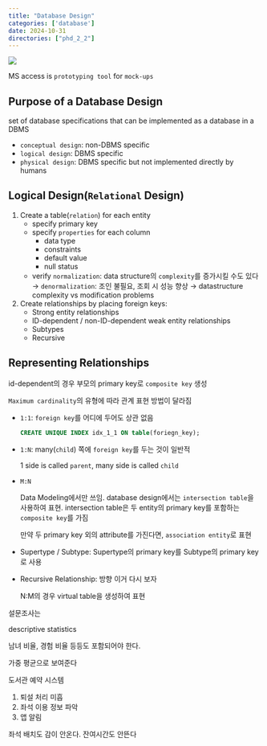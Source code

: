 ```yaml
---
title: "Database Design"
categories: ['database']
date: 2024-10-31
directories: ["phd_2_2"]
---
```


![](/img/db-thumb.jpg){.post-thumbnail}

MS access is `prototyping tool` for `mock-ups`

## Purpose of a Database Design

set of database specifications that can be implemented as a database in a DBMS

- `conceptual design`: non-DBMS specific
- `logical design`: DBMS specific
- `physical design`: DBMS specific but not implemented directly by humans

## Logical Design(`Relational` Design)

1. Create a table(`relation`) for each entity
   - specify primary key
   - specify `properties` for each column
      - data type
      - constraints
      - default value
      - null status
   - verify `normalization`: data structure의 `complexity`를 증가시킬 수도 있다
      → `denormalization`: 조인 불필요, 조회 시 성능 향상
      → datastructure complexity vs modification problems

2. Create relationships by placing foreign keys:
   - Strong entity relationships
   - ID-dependent / non-ID-dependent weak entity relationships
   - Subtypes
   - Recursive

## Representing Relationships

id-dependent의 경우 부모의 primary key로 `composite key` 생성

`Maximum cardinality`의 유형에 따라 관계 표현 방법이 달라짐

- `1:1`: `foreign key`를 어디에 두어도 상관 없음
   
   ```sql
   CREATE UNIQUE INDEX idx_1_1 ON table(foriegn_key);
   ```

- `1:N`: many(`child`) 쪽에 `foreign key`를 두는 것이 일반적
   
   1 side is called `parent`, many side is called `child`
- `M:N`
   
   Data Modeling에서만 쓰임. database design에서는 `intersection table`을 사용하여 표현.
   intersection table은 두 entity의 primary key를 포함하는 `composite key`를 가짐
   
   만약 두 primary key 외의 attribute를 가진다면, `association entity`로 표현
- Supertype / Subtype: Supertype의 primary key를 Subtype의 primary key로 사용
- Recursive Relationship: 방향 이거 다시 보자
   
   N:M의 경우 virtual table을 생성하여 표현


설문조사는

descriptive statistics

남녀 비율, 경험 비율 등등도 포함되어야 한다.

가중 평균으로 보여준다


도서관 예약 시스템

1. 퇴설 처리 미흡
2. 좌석 이용 정보 파악
3. 앱 알림

좌석 배치도 감이 안온다. 잔여시간도 안뜬다
